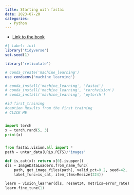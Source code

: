 ```yaml
---
title: Starting with fastai
date: 2023-07-20
categories:
  - Python
---
```


* [Link to the book](https://course.fast.ai/Resources/book.html)

```r
#| label: init
library('tidyverse')
set.seed(1)

library('reticulate')

# conda_create('machine_learning')
use_condaenv('machine_learning')

# conda_install('machine_learning', 'fastai')
# conda_install('machine_learning', 'torchvision')
# conda_install('machine_learning', 'pytorch')

```


```python
#id first_training
#caption Results from the first training
# CLICK ME


import torch
x = torch.rand(5, 3)
print(x)


from fastai.vision.all import *
path = untar_data(URLs.PETS)/'images'

def is_cat(x): return x[0].isupper()
dls = ImageDataLoaders.from_name_func(
    path, get_image_files(path), valid_pct=0.2, seed=42,
    label_func=is_cat, item_tfms=Resize(224))

learn = vision_learner(dls, resnet34, metrics=error_rate)
learn.fine_tune(1)
```

